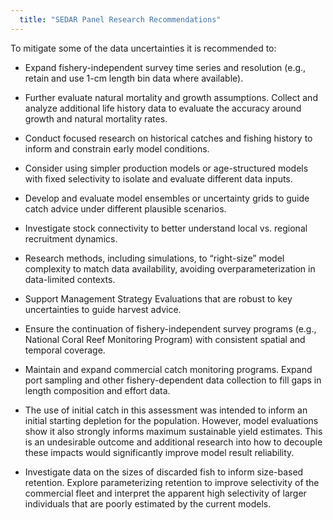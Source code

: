 ```yaml
---
  title: "SEDAR Panel Research Recommendations"
---
```


To mitigate some of the data uncertainties it is recommended to:

-   Expand fishery-independent survey time series and resolution (e.g., retain and use 1-cm length bin data where available).

-   Further evaluate natural mortality and growth assumptions. Collect and analyze additional life history data to evaluate the accuracy around growth and natural mortality rates.

-   Conduct focused research on historical catches and fishing history to inform and constrain early model conditions.

-   Consider using simpler production models or age-structured models with fixed selectivity to isolate and evaluate different data inputs.

-   Develop and evaluate model ensembles or uncertainty grids to guide catch advice under different plausible scenarios.

-   Investigate stock connectivity to better understand local vs. regional recruitment dynamics.

-   Research methods, including simulations, to “right-size” model complexity to match data availability, avoiding overparameterization in data-limited contexts.

-   Support Management Strategy Evaluations that are robust to key uncertainties to guide harvest advice.

-   Ensure the continuation of fishery-independent survey programs (e.g., National Coral Reef Monitoring Program) with consistent spatial and temporal coverage.

-   Maintain and expand commercial catch monitoring programs. Expand port sampling and other fishery-dependent data collection to fill gaps in length composition and effort data.

-   The use of initial catch in this assessment was intended to inform an initial starting depletion for the population. However, model evaluations show it also strongly informs maximum sustainable yield estimates. This is an undesirable outcome and additional research into how to decouple these impacts would significantly improve model result reliability. 

-   Investigate data on the sizes of discarded fish to inform size-based retention. Explore parameterizing retention to improve selectivity of the commercial fleet and interpret the apparent high selectivity of larger individuals that are poorly estimated by the current models.
